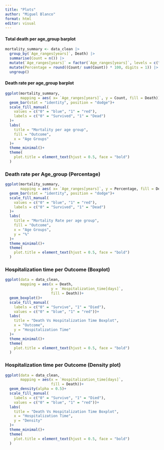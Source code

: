 ```yaml
---
title: "Plots"
author: "Miguel Blanco"
format: html
editor: visual
---
```


#### Total death per age_group barplot

```r
mortality_summary <- data_clean |> 
  group_by(`Age_ranges[years]`, Death) |> 
  summarise(Count = n()) |>
  mutate(`Age_ranges[years]` = factor(`Age_ranges[years]`, levels = c("<60", "60-70", "70-80","80-90", ">90"))) |> 
  mutate(Percentage = round((Count/ sum(Count)) * 100, digits = 1)) |> 
  ungroup()
```

#### Death rate per age_group barplot

```r
ggplot(mortality_summary, 
       mapping = aes( x= `Age_ranges[years]`, y = Count, fill = Death))+
  geom_bar(stat = "identity", position = "dodge")+
  scale_fill_manual(
    values = c("0" = "blue", "1" = "red"),
    labels = c("0" = "Survived", "1" = "Dead")
  )+
  labs(
    title = "Mortality per age group",
    fill = "Outcome",
    x = "Age Groups"
  )+
  theme_minimal()+
  theme(
    plot.title = element_text(hjust = 0.5, face = "bold")
  )

```

### Death rate per Age_group (Percentage)

```r
ggplot(mortality_summary, 
       mapping = aes( x= `Age_ranges[years]`, y = Percentage, fill = Death))+
  geom_bar(stat = "identity", position = "dodge")+
  scale_fill_manual(
    values = c("0" = "blue", "1" = "red"),
    labels = c("0" = "Survived", "1" = "Dead")
  )+
  labs(
    title = "Mortality Rate per age group",
    fill = "Outcome",
    x = "Age Groups",
    y = "%"
  )+
  theme_minimal()+
  theme(
    plot.title = element_text(hjust = 0.5, face = "bold")
  )
```

### Hospitalization time per Outcome (Boxplot)

```r
ggplot(data = data_clean,
       mapping = aes(x = Death,
                     y = `Hospitalization_time[days]`,
                     fill = Death))+
  geom_boxplot()+
  scale_fill_manual(
    labels = c("0" = "Survive", "1" = "Died"),
    values = c("0" = "blue", "1" = "red"))+
  labs(
    title = "Death Vs Hospitalization Time Boxplot",
    x = "Outcome",
    y = "Hospitalization Time"
  )+
  theme_minimal()+
  theme(
    plot.title = element_text(hjust = 0.5, face = "bold")
  )
```

### Hospitalization time per Outcome (Density plot)

```r
ggplot(data = data_clean,
       mapping = aes(x = `Hospitalization_time[days]`,
                     fill = Death))+
  geom_density(alpha = 0.5)+
  scale_fill_manual(
    labels = c("0" = "Survive", "1" = "Died"),
    values = c("0" = "blue", "1" = "red"))+
  labs(
    title = "Death Vs Hospitalization Time Boxplot",
    x = "Hospitalization Time",
    y = "Density"
  )+
  theme_minimal()+
  theme(
    plot.title = element_text(hjust = 0.5, face = "bold")
  )
```
